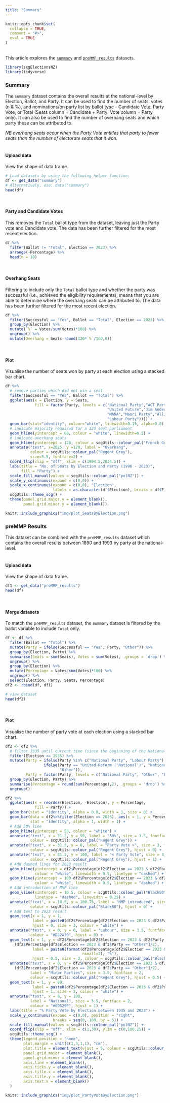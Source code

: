 ```yaml
---
title: "Summary"
---
```

```{=html}
<style>
  .content p {
    margin-top: 30px !important;
  }

  details {
    margin-bottom: 40px;
  }
</style>
```
```r
knitr::opts_chunk$set(
  collapse = TRUE,
  comment = "#>",
  eval = TRUE
)
```
<br>
This article explores the [`summary`](https://sarahcgall.github.io/scgElectionsNZ/reference/summary.html) and [`preMMP_results`](https://sarahcgall.github.io/scgElectionsNZ/reference/preMMP_results.html) datasets.
<br>

```r
library(scgElectionsNZ)
library(tidyverse)
```

### Summary
The `summary` dataset contains the overall results at the national-level by Election, Ballot, and Party. It can be used to find the number of seats, votes (n & %), and nominations/on party list by ballot type - Candidate Vote, Party Vote, or Total (Seats column = Candidate + Party; Vote column = Party only). It can also be used to find the number of overhang seats and which party these can be attributed to.

*NB overhang seats occur when the Party Vote entitles that party to fewer seats than the number of electorate seats that it won.*
<br>
<br>

#### Upload data
View the shape of data frame.
```r
# Load datasets by using the following helper function:
df <- get_data("summary")
# Alternatively, use: data("summary")
head(df)
```
<br>

#### Party and Candidate Votes
This removes the `Total` ballot type from the dataset, leaving just the Party vote and Candidate vote. The data has been further filtered for the most recent election.
```r
df %>%
  filter(Ballot != "Total", Election == 2023) %>%
  arrange(-Percentage) %>%
  head(n = 10)
```
<br>

#### Overhang Seats
Filtering to include only the `Total` ballot type and whether the party was successful (i.e., achieved the eligibility requirements), means that you are able to determine where the overhang seats can be attributed to. The data has been further filtered for the most recent election.
```r
df %>%
  filter(Successful == "Yes", Ballot == "Total", Election == 2023) %>%
  group_by(Election) %>%
  mutate(`%` = Votes/sum(Votes)*100) %>%
  ungroup() %>%
  mutate(Overhang = Seats-round(120*`%`/100,0))
```
<br>

#### Plot
Visualise the number of seats won by party at each election using a stacked bar chart.
```r
df %>%
  # remove parties which did not win a seat
  filter(Successful == "Yes", Ballot == "Total") %>%
  ggplot(aes(x = Election, y = Seats,
             fill = factor(Party, levels = c("National Party","ACT Party","NZ First",
                                             "United Future","Jim Anderton's Progressive",
                                             "MANA","Maori Party","Alliance","Green Party",
                                             "Labour Party")))) +
  geom_bar(stat="identity", colour="white", linewidth=0.15, alpha=0.8) +
  # indicate majority required for a 120 seat parliament
  geom_hline(yintercept = 60, colour = "white", linewidth=0.5) +
  # indicate overhang seats
  geom_hline(yintercept = 120, colour = scgUtils::colour_pal("French Grey")) +
  annotate("text", x=2025, y =120, label = "Overhang",
           colour = scgUtils::colour_pal("Regent Grey"),
           size=3.5, fontface=2) +
  coord_flip(clip = "off", xlim = c(1994.5,2024.5)) +
  labs(title = "No. of Seats by Election and Party (1996 - 2023)",
       fill = "Party") +
  scale_fill_manual(values = scgUtils::colour_pal("polNZ")) +
  scale_y_continuous(expand = c(0,0)) +
  scale_x_continuous(expand = c(0,0), "Election",
                     labels = as.character(df$Election), breaks = df$Election) +
  scgUtils::theme_scg() +
  theme(panel.grid.major.y = element_blank(),
        panel.grid.minor.y = element_blank())
```
```r
knitr::include_graphics("img/plot_SeatsByElection.png")
```

### preMMP Results
This dataset can be combined with the `preMMP_results` dataset which contains the overall results between 1890 and 1993 by party at the national-level.
<br>
<br>

#### Upload data
View the shape of data frame.
```r
df1 <- get_data("preMMP_results")
head(df)
```
<br>

#### Merge datasets
To match the `preMMP_results` dataset, the `summary` dataset is filtered by the ballot variable to include `Total` only.
```r
df <- df %>%
  filter(Ballot == "Total") %>%
  mutate(Party = ifelse(Successful == "Yes", Party, "Other")) %>%
  group_by(Election, Party) %>%
  summarise(Seats = sum(Seats), Votes = sum(Votes), .groups = 'drop') %>%
  ungroup() %>%
  group_by(Election) %>%
  mutate(Percentage = Votes/sum(Votes)*100) %>%
  ungroup() %>%
  select(Election, Party, Seats, Percentage)
df2 <- rbind(df, df1)

# view dataset
head(df2)
```
<br>

#### Plot
Visualise the number of party vote at each election using a stacked bar chart.
```r
df2 <- df2 %>%
  # filter 1935 until current time (since the beginning of the National and Labour parties)
  filter(Election >= 1935) %>%
  mutate(Party = ifelse(Party %in% c("National Party", "Labour Party"), Party,
                 ifelse(Party == "United-Reform ('National')", "National Party",
                        "Other")),
         Party = factor(Party, levels = c("National Party", "Other", "Labour Party"))) %>%
  group_by(Election, Party) %>%
  summarise(Percentage = round(sum(Percentage),2), .groups = 'drop') %>%
  ungroup()

df2 %>%
  ggplot(aes(x = reorder(Election, -Election), y = Percentage,
             fill = Party)) +
  geom_bar(stat = "identity", alpha = 0.8, width = 1, size = 0) +
  geom_bar(data = df2%>%filter(Election == 2023), aes(x = 1, y = Percentage, fill = Party),
           stat = "identity", alpha = 1, width = 1) +
  # Add 50% line
  geom_hline(yintercept = 50, colour = "white") +
  annotate("text", x = 31.2, y = 50, label = "50%", size = 3.5, fontface = 2,
           colour = scgUtils::colour_pal("Regent Grey")) +
  annotate("text", x = 31.2, y = 0, label = "Party Vote >", size = 3, fontface = 2,
           colour = scgUtils::colour_pal("Regent Grey"), hjust = 0) +
  annotate("text", x = 31.2, y = 100, label = "< Party Vote", size = 3, fontface = 2,
           colour = scgUtils::colour_pal("Regent Grey"), hjust = 1) +
  # Add dashed lines for 2023 result
  geom_hline(yintercept = df2$Percentage[df2$Election == 2023 & df2$Party == "Labour Party"],
             colour = "white", linewidth = 0.5, linetype = "dashed") +
  geom_hline(yintercept = 100-df2$Percentage[df2$Election == 2023 & df2$Party == "National Party"],
             colour = "white", linewidth = 0.5, linetype = "dashed") +
  # Add introduction of MMP line
  geom_vline(xintercept = 10.5, colour = scgUtils::colour_pal("Black80"),
             linetype = "dashed", linewidth = 0.25) +
  annotate("text", x = 10.5, y = 100.75, label = "MMP introduced", size = 3.5, fontface = 2,
           colour = scgUtils::colour_pal("Black80"), hjust = 0) +
  # Add text to 2023 result
  geom_text(x = 1, y = 1,
            label = paste0(df2$Percentage[df2$Election == 2023 & df2$Party == "Labour Party"], "%"),
            hjust = 0, size = 3, colour = "white") +
  annotate("text", x = 0, y = 0, label = "Labour", size = 3.5, fontface = 2,
           colour = "#D82A20", hjust = 0) +
  geom_text(x = 1, y = df2$Percentage[df2$Election == 2023 & df2$Party == "Labour Party"]+
    (df2$Percentage[df2$Election == 2023 & df2$Party == "Other"]/2),
            label = paste0(format(df2$Percentage[df2$Election == 2023 & df2$Party == "Other"],
                                  nsmall=2), "%"),
            hjust = 0.5, size = 3, colour = scgUtils::colour_pal("Black80")) +
  annotate("text", x = 0, y = df2$Percentage[df2$Election == 2023 & df2$Party == "Labour Party"]+
    (df2$Percentage[df2$Election == 2023 & df2$Party == "Other"]/2),
           label = "Minor Parties", size = 3.5, fontface = 2,
           colour = scgUtils::colour_pal("Regent Grey"), hjust = 0.5) +
  geom_text(x = 1, y = 99,
            label = paste0(df2$Percentage[df2$Election == 2023 & df2$Party == "National Party"], "%"),
            hjust = 1, size = 3, colour = "white") +
  annotate("text", x = 0, y = 100,
           label = "National", size = 3.5, fontface = 2,
           colour = "#00529F", hjust = 1) +
  labs(title = "% Party Vote by Election between 1935 and 2023") +
  scale_y_continuous(expand = c(0,0), position = "right",
                     breaks = seq(0, 100, by = 5)) +
  scale_fill_manual(values = scgUtils::colour_pal("polNZ")) +
  coord_flip(clip = "off", xlim = c(1,30), ylim = c(0,100.25)) +
  scgUtils::theme_scg() +
  theme(legend.position = "none",
        plot.margin = unit(c(1,3,1,1), "cm"),
        plot.title = element_text(vjust = 5, colour = scgUtils::colour_pal("Black80")),
        panel.grid.major = element_blank(),
        panel.grid.minor = element_blank(),
        axis.line = element_blank(),
        axis.ticks.y = element_blank(),
        axis.title.x = element_blank(),
        axis.title.y = element_blank(),
        axis.text.x = element_blank()
  )
```
```r
knitr::include_graphics("img/plot_PartyVoteByElection.png")
```
